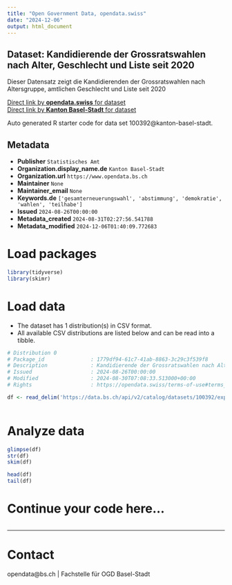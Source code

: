 ```yaml
---
title: "Open Government Data, opendata.swiss"
date: "2024-12-06"
output: html_document
---
```


## Dataset: Kandidierende der Grossratswahlen nach Alter, Geschlecht und Liste seit 2020

Dieser Datensatz zeigt die Kandidierenden der Grossratswahlen nach Altersgruppe, amtlichen Geschlecht und Liste seit 2020

[Direct link by **opendata.swiss** for dataset](https://opendata.swiss/de/dataset/kandidierende-der-grossratswahlen-nach-alter-geschlecht-und-liste-seit-2020)<br>
[Direct link by **Kanton Basel-Stadt** for dataset](https://data.bs.ch/explore/dataset/100392/)

Auto generated R starter code for data set 100392@kanton-basel-stadt.

## Metadata

- **Publisher** `Statistisches Amt`
- **Organization.display_name.de** `Kanton Basel-Stadt`
- **Organization.url** `https://www.opendata.bs.ch`
- **Maintainer** `None`
- **Maintainer_email** `None`
- **Keywords.de** `['gesamterneuerungswahl', 'abstimmung', 'demokratie', 'wahlen', 'teilhabe']`
- **Issued** `2024-08-26T00:00:00`
- **Metadata_created** `2024-08-31T02:27:56.541788`
- **Metadata_modified** `2024-12-06T01:40:09.772683`


# Load packages

```r

library(tidyverse)
library(skimr)

```

# Load data

-   The dataset has 1 distribution(s) in CSV format.
-   All available CSV distributions are listed below and can be read into a tibble.

```r

# Distribution 0
# Package_id               : 1779df94-61c7-41ab-8863-3c29c3f539f8
# Description              : Kandidierende der Grossratswahlen nach Alter, Geschlecht und Liste seit 2020 (csv)
# Issued                   : 2024-08-26T00:00:00
# Modified                 : 2024-08-30T07:08:33.513000+00:00
# Rights                   : https://opendata.swiss/terms-of-use#terms_by

df <- read_delim('https://data.bs.ch/api/v2/catalog/datasets/100392/exports/csv?use_labels=true')



```

# Analyze data

```r

glimpse(df)
str(df)
skim(df)

head(df)
tail(df)

```

# Continue your code here...

```r

```

------------------------------------------------------------------------

# Contact

opendata@bs.ch | Fachstelle für OGD Basel-Stadt
